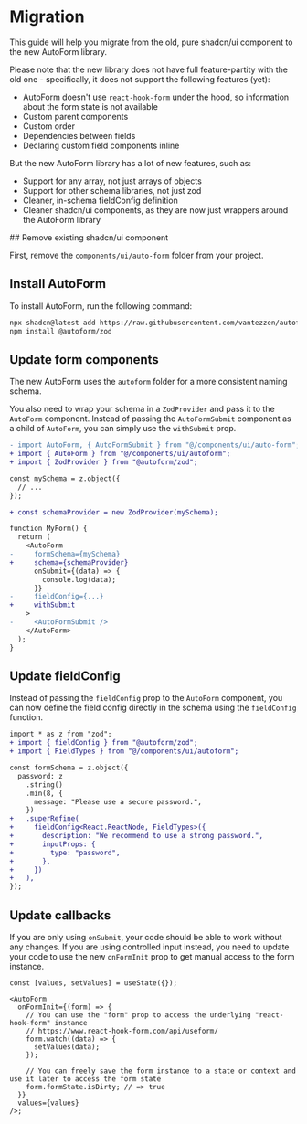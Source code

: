 # Migration

This guide will help you migrate from the old, pure shadcn/ui component to the new AutoForm library.

Please note that the new library does not have full feature-partity with the old one - specifically, it does not support the following features (yet):

- AutoForm doesn't use `react-hook-form` under the hood, so information about the form state is not available
- Custom parent components
- Custom order
- Dependencies between fields
- Declaring custom field components inline

But the new AutoForm library has a lot of new features, such as:

- Support for any array, not just arrays of objects
- Support for other schema libraries, not just zod
- Cleaner, in-schema fieldConfig definition
- Cleaner shadcn/ui components, as they are now just wrappers around the AutoForm library


<Steps>
## Remove existing shadcn/ui component

First, remove the `components/ui/auto-form` folder from your project.

## Install AutoForm

To install AutoForm, run the following command:

```bash
npx shadcn@latest add https://raw.githubusercontent.com/vantezzen/autoform/refs/heads/main/packages/shadcn/registry/autoform.json
npm install @autoform/zod
```

## Update form components

The new AutoForm uses the `autoform` folder for a more consistent naming schema.

You also need to wrap your schema in a `ZodProvider` and pass it to the `AutoForm` component. Instead of passing the `AutoFormSubmit` component as a child of `AutoForm`, you can simply use the `withSubmit` prop.

```diff
- import AutoForm, { AutoFormSubmit } from "@/components/ui/auto-form";
+ import { AutoForm } from "@/components/ui/autoform";
+ import { ZodProvider } from "@autoform/zod";

const mySchema = z.object({
  // ...
});

+ const schemaProvider = new ZodProvider(mySchema);

function MyForm() {
  return (
    <AutoForm
-     formSchema={mySchema}
+     schema={schemaProvider}
      onSubmit={(data) => {
        console.log(data);
      }}
-     fieldConfig={...}
+     withSubmit
    >
-     <AutoFormSubmit />
    </AutoForm>
  );
}
```

## Update fieldConfig

Instead of passing the `fieldConfig` prop to the `AutoForm` component, you can now define the field config directly in the schema using the `fieldConfig` function.

```diff
import * as z from "zod";
+ import { fieldConfig } from "@autoform/zod";
+ import { FieldTypes } from "@/components/ui/autoform";

const formSchema = z.object({
  password: z
    .string()
    .min(8, {
      message: "Please use a secure password.",
    })
+   .superRefine(
+     fieldConfig<React.ReactNode, FieldTypes>({
+       description: "We recommend to use a strong password.",
+       inputProps: {
+         type: "password",
+       },
+     })
+   ),
});
```

## Update callbacks

If you are only using `onSubmit`, your code should be able to work without any changes. If you are using controlled input instead, you need to update your code to use the new `onFormInit` prop to get manual access to the form instance.

```tsx
const [values, setValues] = useState({});

<AutoForm
  onFormInit={(form) => {
    // You can use the "form" prop to access the underlying "react-hook-form" instance
    // https://www.react-hook-form.com/api/useform/
    form.watch((data) => {
      setValues(data);
    });

    // You can freely save the form instance to a state or context and use it later to access the form state
    form.formState.isDirty; // => true
  }}
  values={values}
/>;
```

</Steps>
